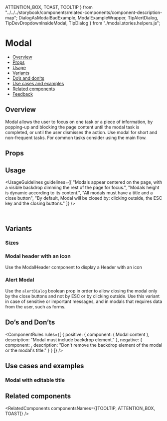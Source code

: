   ATTENTION_BOX,
  TOAST,
  TOOLTIP
} from "../../../storybook/components/related-components/component-description-map";
  DialogAsModalBadExample,
  ModalExampleWrapper,
  TipAlertDialog,
  TipDevDropdownInsideModal,
  TipDialog
} from "./modal.stories.helpers.js";

<Meta of={ModalStories} />

# Modal

- [Overview](#overview)
- [Props](#props)
- [Usage](#usage)
- [Variants](#variants)
- [Do’s and don’ts](#dos-and-donts)
- [Use cases and examples](#use-cases-and-examples)
- [Related components](#related-components)
- [Feedback](#feedback)

## Overview

Modal allows the user to focus on one task or a piece of information, by popping-up and blocking the page content until the modal task is completed, or until the user dismisses the action.
Use modal for short and non-frequent tasks. For common tasks consider using the main flow.

<Canvas>
  <Story of={ModalStories.Overview} />
</Canvas>

## Props

<Controls />

## Usage

<UsageGuidelines
  guidelines={[
    "Modals appear centered on the page, with a visible backdrop dimming the rest of the page for focus.",
    "Modals height is dynamic according to its content.",
    "All modals must have a title and a close button",
    "By default, Modal will be closed by: clicking outside, the ESC key and the closing buttons."
  ]}
/>

<TipAlertDialog />
<br />
<TipDialog />

## Variants

### Sizes

<Canvas>
  <Story of={ModalStories.WidthVariantsNormal} />
  <Story of={ModalStories.WidthVariantsFull} />
  <Story of={ModalStories.WidthVariantsCustom} />
</Canvas>

### Modal header with an icon

Use the ModalHeader component to display a Header with an icon

<Canvas>
  <Story of={ModalStories.ModalWithIcon} />
</Canvas>

### Alert Modal

Use the <code>alertDialog</code> boolean prop in order to allow closing the modal only by the close buttons and not by ESC or by
clicking outside. Use this variant in case of sensitive or important messages, and in modals that requires data from the user, such as forms.

<Canvas>
  <Story of={ModalStories.AlertModal} />
</Canvas>

## Do’s and Don’ts

<ComponentRules
  rules={[
    {
      positive: {
        component: (
          <ModalExampleWrapper bestPractice modalTitle="Modal title" buttonTitle="Click here">
            Modal content
          </ModalExampleWrapper>
        ),
        description: "Modal must include backdrop element."
      },
      negative: {
        component: <DialogAsModalBadExample />,
        description: "Don't remove the backdrop element of the modal or the modal's title."
      }
    }
  ]}
/>

<TipDevDropdownInsideModal />

## Use cases and examples

### Modal with editable title

<Canvas>
  <Story of={ModalStories.ModalWithEditableTitle} />
</Canvas>

## Related components

<RelatedComponents componentsNames={[TOOLTIP, ATTENTION_BOX, TOAST]} />
